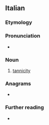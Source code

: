 ==Italian==

===Etymology===
{{af|it|tannico|-ità}}

===Pronunciation===
* {{it-IPA}}

===Noun===
{{it-noun|f|-}}

# [[tannicity]]

===Anagrams===
* {{l|it|incantati}}

===Further reading===
* {{R:it:Treccani}}